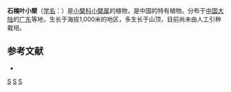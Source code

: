 {{Speciesbox 
| genus = Berberis
| species = photiniaefolia
| authority = [[胡启明|C. M. Hu]]
}}
'''石楠叶小檗'''（[[学名|学名]]：{{lang|la|''Berberis photiniaefolia''}}）是[[小檗科|小檗科]][[小檗属|小檗属]]的植物，是中国的特有植物。分布于[[中国大陆|中国大陆]]的[[广东|广东]]等地，生长于海拔1,000米的地区，多生长于山顶，目前尚未由人工引种栽培。

== 参考文献 ==
<div class="references-small">
* {{cite web| url =http://www.bioinfo.cn/db05/KmzwSpecies.php?action=view&id=1564| title =石楠叶小檗| work =《中国高等植物数据库全库》| publisher =中国科学院微生物研究所| author =昆明植物研究所| accessdate =2009-02-22| deadurl =yes| archiveurl =https://web.archive.org/web/20160305080400/http://www.bioinfo.cn/db05/KmzwSpecies.php?action=view&id=1564| archivedate =2016-03-05}}
</div>

[[Category:小檗属|S]]
[[Category:中國特有植物|S]]
[[Category:广东植物|S]]


{{植物小作品}}